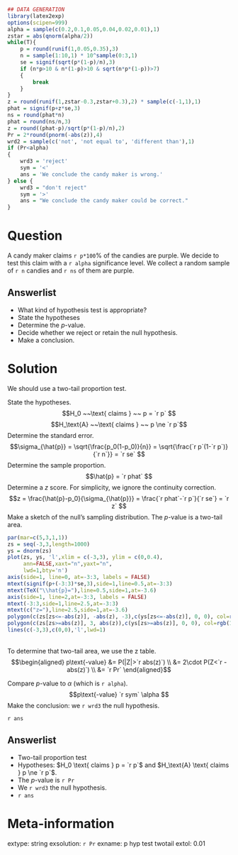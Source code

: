 ```r
## DATA GENERATION
library(latex2exp)
options(scipen=999)
alpha = sample(c(0.2,0.1,0.05,0.04,0.02,0.01),1)
zstar = abs(qnorm(alpha/2))
while(T){
    p = round(runif(1,0.05,0.35),3)
    n = sample(1:10,1) * 10^sample(0:3,1)
    se = signif(sqrt(p*(1-p)/n),3)
    if (n*p>10 & n*(1-p)>10 & sqrt(n*p*(1-p))>7)
    {
        break
    }
}
z = round(runif(1,zstar-0.3,zstar+0.3),2) * sample(c(-1,1),1)
phat = signif(p+z*se,3)
ns = round(phat*n)
phat = round(ns/n,3)
z = round((phat-p)/sqrt(p*(1-p)/n),2)
Pr = 2*round(pnorm(-abs(z)),4)
wrd2 = sample(c('not', 'not equal to', 'different than'),1)
if (Pr<alpha)
{
    wrd3 = 'reject'
    sym = '<'
    ans = 'We conclude the candy maker is wrong.'
} else {
    wrd3 = "don't reject"
    sym = '>'
    ans = "We conclude the candy maker could be correct."
}

```

Question
========

A candy maker claims `r p*100`% of the candies are purple. We decide to test this claim with a `r alpha` significance level. We collect a random sample of `r n` candies and `r ns` of them are purple.

Answerlist
--------
* What kind of hypothesis test is appropriate?
* State the hypotheses
* Determine the $p$-value.
* Decide whether we reject or retain the null hypothesis.
* Make a conclusion.


Solution
========

We should use a two-tail proportion test.

State the hypotheses.
$$H_0 ~~\text{ claims } ~~ p = `r p` $$
$$H_\text{A} ~~\text{ claims } ~~ p \ne `r p`$$
Determine the standard error.
$$\sigma_{\hat{p}} = \sqrt{\frac{p_0(1-p_0)}{n}} = \sqrt{\frac{`r p`(1-`r p`)}{`r n`}} = `r se` $$
Determine the sample proportion.
$$\hat{p} = `r phat` $$
Determine a $z$ score. For simplicity, we ignore the continuity correction.
$$z = \frac{\hat{p}-p_0}{\sigma_{\hat{p}}} = \frac{`r phat`-`r p`}{`r se`} = `r z` $$
Make a sketch of the null's sampling distribution. The $p$-value is a two-tail area.

```r
par(mar=c(5,3,1,1))
zs = seq(-3,3,length=1000)
ys = dnorm(zs)
plot(zs, ys, 'l',xlim = c(-3,3), ylim = c(0,0.4),
     ann=FALSE,xaxt="n",yaxt="n",
     lwd=1,bty='n')
axis(side=1, line=0, at=-3:3, labels = FALSE)
mtext(signif(p+(-3:3)*se,3),side=1,line=0.5,at=-3:3)
mtext(TeX("\\hat{p}="),line=0.5,side=1,at=-3.6)
axis(side=1, line=2,at=-3:3, labels = FALSE)
mtext(-3:3,side=1,line=2.5,at=-3:3)
mtext(c("z="),line=2.5,side=1,at=-3.6)
polygon(c(zs[zs<=-abs(z)], -abs(z), -3),c(ys[zs<=-abs(z)], 0, 0), col=rgb(1,0,0,0.5))
polygon(c(zs[zs>=abs(z)], 3, abs(z)),c(ys[zs>=abs(z)], 0, 0), col=rgb(1,0,0,0.5))
lines(c(-3,3),c(0,0),'l',lwd=1)
```
\
To determine that two-tail area, we use the z table.
$$\begin{aligned}
p\text{-value} &= P(|Z|>`r abs(z)`) \\
               &= 2\cdot P(Z<`r -abs(z)`) \\
               &= `r Pr` 
\end{aligned}$$

Compare $p$-value to $\alpha$ (which is `r alpha`).
$$p\text{-value} `r sym` \alpha $$
Make the conclusion: we `r wrd3` the null hypothesis.

`r ans`


Answerlist
--------
* Two-tail proportion test
* Hypotheses: $H_0 \text{ claims } p = `r p`$  and $H_\text{A} \text{ claims } p \ne `r p`$.
* The $p$-value is `r Pr`
* We `r wrd3` the null hypothesis.
* `r ans`


Meta-information
============
extype: string
exsolution: `r Pr`
exname: p hyp test twotail
extol: 0.01

